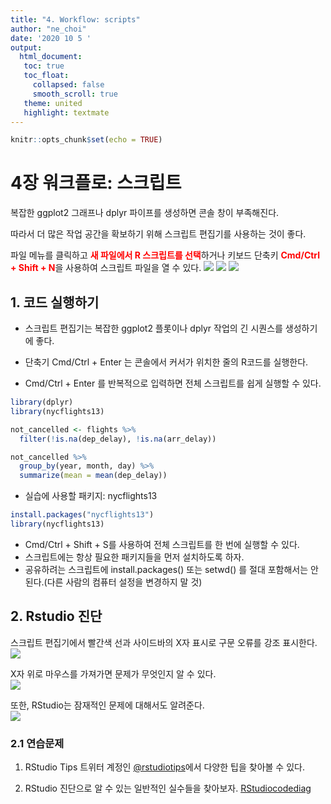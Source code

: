 ```yaml
---
title: "4. Workflow: scripts"
author: "ne_choi"
date: '2020 10 5 '
output:
  html_document:
   toc: true
   toc_float:
     collapsed: false
     smooth_scroll: true
   theme: united
   highlight: textmate
---
```


```r
knitr::opts_chunk$set(echo = TRUE)
```

# **4장 워크플로: 스크립트**

복잡한 ggplot2 그래프나 dplyr 파이프를 생성하면 콘솔 창이 부족해진다.  
  
따라서 더 많은 작업 공간을 확보하기 위해 스크립트 편집기를 사용하는 것이 좋다.  
  
파일 메뉴를 클릭하고 **<span style="color: red;">새 파일에서 R 스크립트를 선택</span>**하거나 키보드 단축키 **<span style="color: red;">Cmd/Ctrl + Shift + N</span>**을 사용하여 스크립트 파일을 열 수 있다.
![](./image/Insert_Script1.png)
![](./image/Insert_Script2.png)
![](./image/rstudio-editor.png)

## 1. 코드 실행하기

- 스크립트 편집기는 복잡한 ggplot2 플롯이나 dplyr 작업의 긴 시퀀스를 생성하기에 좋다.

- 단축기 Cmd/Ctrl + Enter 는 콘솔에서 커서가 위치한 줄의 R코드를 실행한다.

- Cmd/Ctrl + Enter 를 반복적으로 입력하면 전체 스크립트를 쉽게 실행할 수 있다.

```r
library(dplyr)
library(nycflights13)

not_cancelled <- flights %>%
  filter(!is.na(dep_delay), !is.na(arr_delay))

not_cancelled %>%
  group_by(year, month, day) %>%
  summarize(mean = mean(dep_delay))
```

* 실습에 사용할 패키지: nycflights13
```r
install.packages("nycflights13")
library(nycflights13)
```

- Cmd/Ctrl + Shift + S를 사용하여 전체 스크립트를 한 번에 실행할 수 있다.  
- 스크립트에는 항상 필요한 패키지들을 먼저 설치하도록 하자.  
- 공유하려는 스크립트에 install.packages() 또는 setwd() 를 절대 포함해서는 안 된다.(다른 사람의 컴퓨터 설정을 변경하지 말 것)

## 2. Rstudio 진단
스크립트 편집기에서 빨간색 선과 사이드바의 X자 표시로 구문 오류를 강조 표시한다.  
![](./image/rstudio-diagnostic.png)

X자 위로 마우스를 가져가면 문제가 무엇인지 알 수 있다.  
![](./image/rstudio-diagnostic-tip.png)

또한, RStudio는 잠재적인 문제에 대해서도 알려준다.  
![](./image/rstudio-diagnostic-warn.png)

### 2.1 연습문제
1. RStudio Tips 트위터 계정인 [@rstudiotips](https://twitter.com/rstudiotips)에서 다양한 팁을 찾아볼 수 있다.  

2. RStudio 진단으로 알 수 있는 일반적인 실수들을 찾아보자.
[RStudiocodediag](http://bit.ly/RStudiocodediag)